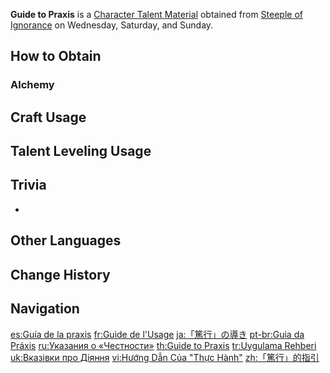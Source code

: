 {{Item Infobox
|id           = 104336
|image        = Item Guide to Praxis.png
|type         = Character Talent Materials
|invCategory  = Character Development Items
|group        = Praxis Books
|group2       = Talent Books
|quality      = 3
|description  = Praxes are the roots of the [[Sumeru|nation of wisdom]].<br>Praxes validate words of honesty. Though one speaks and acts out of goodwill, one has not yet obtained wisdom. Wisdom, born from action, is a signet pressed upon honest words.
|day1         = Wednesday
|day2         = Saturday
|day3         = Sunday
|source1      = Steeple of Ignorance
|source2      = [[Crafting]]
}}
'''Guide to Praxis''' is a [[Character Talent Material]] obtained from [[Steeple of Ignorance]] on Wednesday, Saturday, and Sunday.

==How to Obtain==
===Alchemy===
{{Recipe
|type = Crafting
|Teachings of Praxis = 3
|Mora = 550
|sort = Teachings of Praxis;Mora
}}

==Craft Usage==
{{Craft Usage}}

==Talent Leveling Usage==
{{Talent Leveling Usage}}

==Trivia==
* {{Mail Attachments by Category List}}

==Other Languages==
{{Other Languages
|en      = Guide to Praxis
|zhs     = 「笃行」的指引
|zhs_rm  = "Dǔxíng" de Zhǐyǐn
|zht     = 「篤行」的指引
|zht_rm  = "Dǔxíng" de Zhǐyǐn
|zh_tl   = 
|ja      = 「篤行」の導き
|ja_rm   = "Tokkou" no Michibiki
|ja_tl   = Guidance of "Virtue"
|ko      = 「실천」의 인도
|ko_tl   = Guidance of "Practice"
|es      = Guía de la praxis
|es_tl   = Guide of Praxis
|fr      = Guide de l'Usage
|fr_tl   = Guide of Habitual Practice
|ru      = Указания о «Честности»
|ru_tl   = Instructions of "Honesty"
|th      = Guide to Praxis
|vi      = Hướng Dẫn Của "Thực Hành"
|vi_tl   = Guide of "Praxis"
|de      = Anleitung zur „Praxis“
|de_tl   = Guide to "Praxis"
|id      = Guide to Praxis
|pt      = Guia da Práxis
|pt_tl   = Guide of Praxis
|tr      = Uygulama Rehberi
|tr_tl   = Practice Guide
|it      = Guida alla pragmatica
|it_tl   = Guide to Pragmatics
}}

==Change History==
{{Change History|3.0}}

==Navigation==
{{Development Item Navbox|Character Talent Materials}}

[[es:Guía de la praxis]]
[[fr:Guide de l'Usage]]
[[ja:「篤行」の導き]]
[[pt-br:Guia da Práxis]]
[[ru:Указания о «Честности»]]
[[th:Guide to Praxis]]
[[tr:Uygulama Rehberi]]
[[uk:Вказівки про Діяння]]
[[vi:Hướng Dẫn Của "Thực Hành"]]
[[zh:「篤行」的指引]]